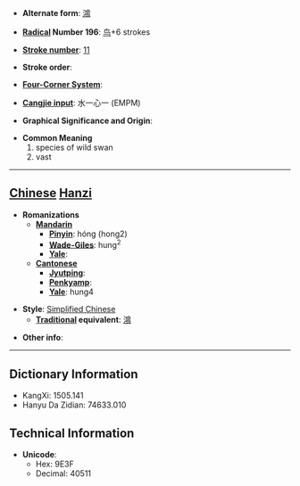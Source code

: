 * '''Alternate form''': [[鴻]]

* '''[[Wiktionary:Chinese radical index| Radical]] Number 196''': [[Wiktionary:Chinese radical index 鸟|鸟]]+6 strokes

* '''[[Wiktionary:Chinese total strokes index|Stroke number]]''': [[Wiktionary:Chinese total strokes index 11|11]]

* '''Stroke order''': 

* '''[[Wiktionary:Chinese four corner index|Four-Corner System]]''': 

* '''[[Wiktionary:Chinese Cangjie index|Cangjie input]]''': 水一心一 (EMPM)

* '''Graphical Significance and Origin''': 

* '''Common Meaning'''
*#species of wild swan
*# vast


----

== [[Chinese]] [[Hanzi]] ==

* '''Romanizations'''
** '''[[Mandarin]]'''
*** '''[[Pinyin]]''': hóng (hong2)
*** '''[[Wade-Giles]]''': hung<sup>2</sup>
*** '''[[Yale]]''': 
** '''[[Cantonese]]'''
*** '''[[Jyutping]]''':
*** '''[[Penkyamp]]''': 
*** '''[[Yale]]''': hung4

* '''Style''': [[Simplified Chinese]] 
** '''[[Traditional Chinese|Traditional]] equivalent''': [[鴻]]

* '''Other info''': 

----

== Dictionary Information ==

* KangXi: 1505.141
* Hanyu Da Zidian: 74633.010

== Technical Information ==

* '''Unicode''':
** Hex: 9E3F
** Decimal: 40511